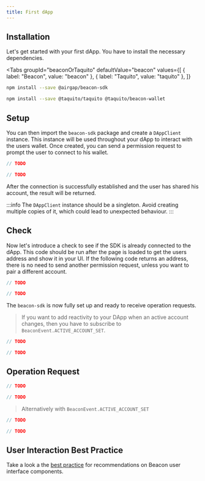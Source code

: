 ```yaml
---
title: First dApp
---
```




## Installation

Let's get started with your first dApp. You have to install the necessary dependencies.

<Tabs
  groupId="beaconOrTaquito"
  defaultValue="beacon"
  values={[
    { label: "Beacon", value: "beacon" },
    { label: "Taquito", value: "taquito" },
  ]}
>
  <TabItem value="beacon">

```bash
npm install --save @airgap/beacon-sdk
```

  </TabItem>
  <TabItem value="taquito">

```bash
npm install --save @taquito/taquito @taquito/beacon-wallet
```

  </TabItem>
</Tabs>

## Setup

You can then import the `beacon-sdk` package and create a `DAppClient` instance. This instance will be used throughout your dApp to interact with the users wallet.
Once created, you can send a permission request to prompt the user to connect to his wallet.



<!-- embedme getting-started-permission-request.beacon.ts -->

```ts
// TODO
```

<!-- embedme getting-started-permission-request.taquito.ts -->

```ts
// TODO
```



After the connection is successfully established and the user has shared his account, the result will be returned.

:::info
The `DAppClient` instance should be a singleton. Avoid creating multiple copies of it, which could lead to unexpected behaviour.
:::

## Check

Now let's introduce a check to see if the SDK is already connected to the dApp.
This code should be run after the page is loaded to get the users address and show it in your UI.
If the following code returns an address, there is no need to send another permission request, unless you want to pair a different account.



<!-- embedme getting-started-active-account.beacon.ts -->

```ts
// TODO
```

<!-- embedme getting-started-active-account.taquito.ts -->

```ts
// TODO
```



The `beacon-sdk` is now fully set up and ready to receive operation requests.

> If you want to add reactivity to your DApp when an active account changes, then you have to subscribe to `BeaconEvent.ACTIVE_ACCOUNT_SET`.



<!-- embedme getting-started-active-account-events.beacon.ts -->

```ts
// TODO
```

<!-- embedme getting-started-active-account-events.taquito.ts -->

```ts
// TODO
```



## Operation Request



<!-- embedme getting-started-operation-request.beacon.ts -->

```ts
// TODO
```

<!-- embedme getting-started-operation-request.taquito.ts -->

```ts
// TODO
```



> Alternatively with `BeaconEvent.ACTIVE_ACCOUNT_SET`



<!-- embedme getting-started-operation-request-events.beacon.ts -->

```ts
// TODO
```

<!-- embedme getting-started-operation-request-events.taquito.ts -->

```ts
// TODO
```



## User Interaction Best Practice

Take a look a the [best practice](/getting-started/best-practices) for recommendations on Beacon user interface components.
